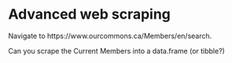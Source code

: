 # Advanced web scraping

Navigate to https://www.ourcommons.ca/Members/en/search.

Can you scrape the Current Members into a data.frame (or tibble?)


